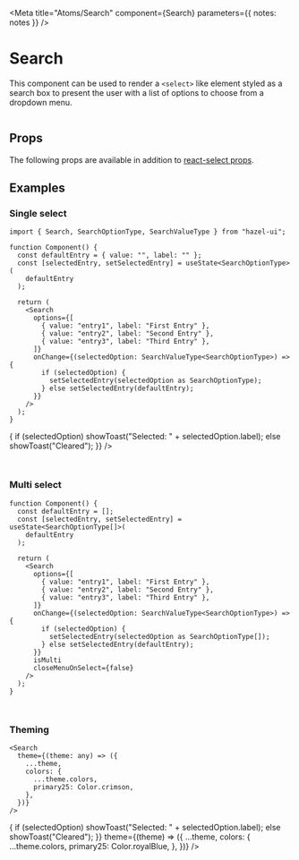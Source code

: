 
<Meta title="Atoms/Search" component={Search} parameters={{ notes: notes }} />

# Search

This component can be used to render a `<select>` like element styled as a
search box to present the user with a list of options to choose from a
dropdown menu.

![]()

## Props

The following props are available in addition to [react-select props][1].

<ArgsTable of={Search} />

## Examples

[]()

### Single select

```tsx
import { Search, SearchOptionType, SearchValueType } from "hazel-ui";

function Component() {
  const defaultEntry = { value: "", label: "" };
  const [selectedEntry, setSelectedEntry] = useState<SearchOptionType>(
    defaultEntry
  );

  return (
    <Search
      options={[
        { value: "entry1", label: "First Entry" },
        { value: "entry2", label: "Second Entry" },
        { value: "entry3", label: "Third Entry" },
      ]}
      onChange={(selectedOption: SearchValueType<SearchOptionType>) => {
        if (selectedOption) {
          setSelectedEntry(selectedOption as SearchOptionType);
        } else setSelectedEntry(defaultEntry);
      }}
    />
  );
}
```

<Search
  options={[
    { value: "entry1", label: "First Entry" },
    { value: "entry2", label: "Second Entry" },
    {
      value: "entry3",
      label:
        "Third Entry is a very very long entry that demonstrate text truncations in case of overflow. Decrease screen width to view truncation.",
    },
  ]}
  onChange={(selectedOption) => {
    if (selectedOption) showToast("Selected: " + selectedOption.label);
    else showToast("Cleared");
  }}
/>

<Toast />

![]()

![]()

### Multi select

```tsx
function Component() {
  const defaultEntry = [];
  const [selectedEntry, setSelectedEntry] = useState<SearchOptionType[]>(
    defaultEntry
  );

  return (
    <Search
      options={[
        { value: "entry1", label: "First Entry" },
        { value: "entry2", label: "Second Entry" },
        { value: "entry3", label: "Third Entry" },
      ]}
      onChange={(selectedOption: SearchValueType<SearchOptionType>) => {
        if (selectedOption) {
          setSelectedEntry(selectedOption as SearchOptionType[]);
        } else setSelectedEntry(defaultEntry);
      }}
      isMulti
      closeMenuOnSelect={false}
    />
  );
}
```

<Search
  options={[
    { value: "entry1", label: "First Entry" },
    { value: "entry2", label: "Second Entry" },
    { value: "entry3", label: "Third Entry" },
  ]}
  isMulti
  closeMenuOnSelect={false}
/>

![]()

![]()

### Theming

```tsx
<Search
  theme={(theme: any) => ({
    ...theme,
    colors: {
      ...theme.colors,
      primary25: Color.crimson,
    },
  })}
/>
```

<Search
  options={[
    { value: "entry1", label: "First Entry" },
    { value: "entry2", label: "Second Entry" },
    { value: "entry3", label: "Third Entry" },
    { value: "entry4", label: "Fourth Entry" },
    { value: "entry5", label: "Fifth Entry" },
    { value: "entry6", label: "Sixth Entry" },
  ]}
  onChange={(selectedOption) => {
    if (selectedOption) showToast("Selected: " + selectedOption.label);
    else showToast("Cleared");
  }}
  theme={(theme) => ({
    ...theme,
    colors: {
      ...theme.colors,
      primary25: Color.royalBlue,
    },
  })}
/>

[1]: https://react-select.com/props
